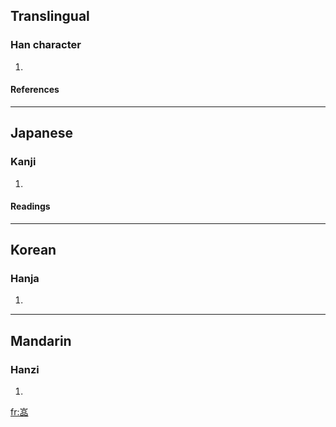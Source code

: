 ==Translingual==
===Han character===
{{Han char|rn=46|rad=山|as=09|sn=12|four=|canj=山口口口 (URRR)}}
# {{defn|Han|sort=山09}}
====References====
{{Han ref|kx=0316.300|dkj=08295|dj=0617.090|hdz=10787.030|uh=5D53|ud=23891}}
----
==Japanese==
===Kanji===
{{ja-kanji|grade=|rs=山09}}
# {{defn|Japanese}} 
====Readings====
{{ja-readings|on=[[がん]] (gan)|kun=}}
----
==Korean==
===Hanja===
{{ko-hanja|hangeul=암|rv=am|mr=am}}
# {{defn|Korean}}
----
==Mandarin==
===Hanzi===
{{cmn-hanzi|pin=[[yán]] ([[yan2]])|wg=yen<sup>2</sup>}}
# {{defn|Mandarin}}

[[fr:嵓]]